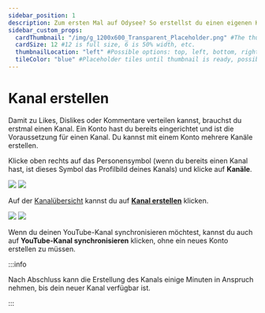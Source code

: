 ```yaml
---
sidebar_position: 1
description: Zum ersten Mal auf Odysee? So erstellst du einen eigenen Kanal.
sidebar_custom_props:
  cardThumbnail: "/img/g_1200x600_Transparent_Placeholder.png" #The thumbnail on the category card.
  cardSize: 12 #12 is full size, 6 is 50% width, etc.
  thumbnailLocation: "left" #Possible options: top, left, bottom, right, none
  tileColor: "blue" #Placeholder tiles until thumbnail is ready, possible options: blue, cream, darkpurple, lightpurple, mauve, orange, pink, none
---
```


# Kanal erstellen

Damit zu Likes, Dislikes oder Kommentare verteilen kannst, brauchst du erstmal einen Kanal. Ein Konto hast du bereits eingerichtet und ist die Voraussetzung für einen Kanal. Du kannst mit einem Konto mehrere Kanäle erstellen. 

Klicke oben rechts auf das Personensymbol (wenn du bereits einen Kanal hast, ist dieses Symbol das Profilbild deines Kanals) und klicke auf **Kanäle**.

<Image src="/img/de/homepage_profile_menu_open_arrow_to_channels_desktop_dark.png#dark" />
<Image src="/img/de/homepage_profile_menu_open_arrow_to_channels_desktop_light.png#light" />

Auf der [Kanalübersicht](https://odysee.com/$/channels) kannst du auf **[Kanal erstellen](https://odysee.com/$/channel/new)** klicken.

<Image src="/img/de/no_channels_desktop_dark.png#dark" />
<Image src="/img/de/no_channels_desktop_light.png#light" />


Wenn du deinen YouTube-Kanal synchronisieren möchtest, kannst du auch auf **YouTube-Kanal synchronisieren** klicken, ohne ein neues Konto erstellen zu müssen.

:::info

Nach Abschluss kann die Erstellung des Kanals einige Minuten in Anspruch nehmen, bis dein neuer Kanal verfügbar ist.

:::
